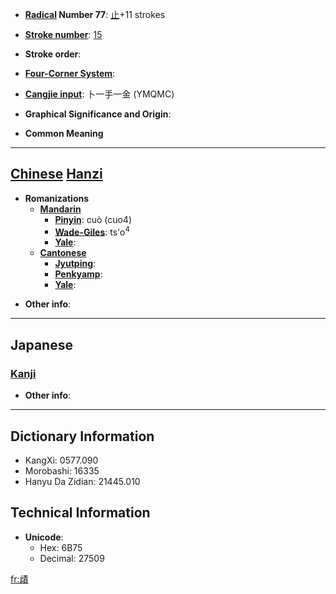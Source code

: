 * '''[[Wiktionary:Chinese radical index| Radical]] Number 77''': [[Wiktionary:Chinese radical index 止|止]]+11 strokes

* '''[[Wiktionary:Chinese total strokes index|Stroke number]]''': [[Wiktionary:Chinese total strokes index 15|15]]

* '''Stroke order''': 

* '''[[Wiktionary:Chinese four corner index|Four-Corner System]]''': 

* '''[[Wiktionary:Chinese Cangjie index|Cangjie input]]''': 卜一手一金 (YMQMC)

* '''Graphical Significance and Origin''': 

* '''Common Meaning'''

----

== [[Chinese]] [[Hanzi]] ==

* '''Romanizations'''
** '''[[Mandarin]]'''
*** '''[[Pinyin]]''': cuò (cuo4)
*** '''[[Wade-Giles]]''': ts'o<sup>4</sup>
*** '''[[Yale]]''': 
** '''[[Cantonese]]'''
*** '''[[Jyutping]]''':
*** '''[[Penkyamp]]''': 
*** '''[[Yale]]''': 

* '''Other info''': 

----

==Japanese==
===[[Kanji]]===
{{kanji|on readings=[[さく]] (saku), [[じゃく]] (jaku)|kun readings=[[ととのう]] (totonou), [[みい]] (mii), [[ただしい]] (tadashii)}}

* '''Other info''':  

----

== Dictionary Information ==

* KangXi: 0577.090
* Morobashi: 16335
* Hanyu Da Zidian: 21445.010

== Technical Information ==

* '''Unicode''':
** Hex: 6B75
** Decimal: 27509

[[fr:歵]]
